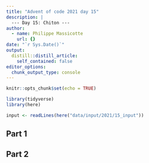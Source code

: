 ```yaml
---
title: "Advent of code 2021 day 15"
description: |
  --- Day 15: Chiton ---
author:
  - name: Philippe Massicotte
    url: {}
date: "`r Sys.Date()`"
output:
  distill::distill_article:
    self_contained: false
editor_options: 
  chunk_output_type: console
---
```



```r
knitr::opts_chunk$set(echo = TRUE)

library(tidyverse)
library(here)
```

```r
input <- readLines(here("data/input/2021/15_input"))
```



## Part 1

## Part 2

